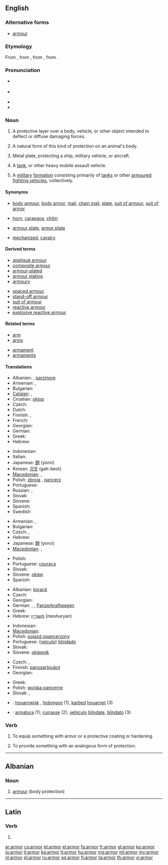 ==English==

===Alternative forms===
* [[armour]] {{qualifier|British|Canadian}}

===Etymology===
From {{etyl|enm}} {{term|armour|armo(u)r/armure|lang=enm}}, from {{etyl|xno}} {{term|armure|armour(e)/armure|lang=xno}}, from {{etyl|fro}} {{term|armure|armëure|lang=fro}}, from {{etyl|la}} {{term|armatura|armātūra|lang=la}}.

===Pronunciation===
* {{a|UK}} {{IPA|/ˈɑː(ɹ)mə(ɹ)/}}
* {{a|US}} {{IPA|/ˈɑːɹmɚ/}}
* {{audio|en-us-armor.ogg|Audio (US)}}
* {{rhymes|ɑː(r)mə(r)}}

===Noun===
{{wikipedia|armour|armor}}
{{en-noun|s|-}} {{chiefly|US}}

# {{uncountable}} A protective layer over a body, vehicle, or other object intended to deflect or diffuse damaging forces.
# {{uncountable}} A natural form of this kind of protection on an animal's body.
# {{uncountable}} Metal plate, protecting a ship, military vehicle, or aircraft.
# {{countable}} A [[tank]], or other heavy mobile assault vehicle.
# {{military|uncountable}} A [[military]] [[formation]] consisting primarily of [[tanks]] or other [[armoured fighting vehicles]],  collectively.

====Synonyms====
* {{sense|body armour}} [[body armour]], [[body armor]], [[mail]], [[chain mail]], [[plate]], [[suit of armour]], [[suit of armor]]
* {{sense|animal}} [[horn]], [[carapace]], [[chitin]]
* {{sense|metal plate}} [[armour plate]], [[armor plate]]
* {{sense|military}} [[mechanized]], [[cavalry]]

====Derived terms====
{{rel-top|terms derived from armor (noun)}}
* [[appliqué armour]]
* [[composite armour]]
* [[armour-plated]]
* [[armour plating]]
* [[armoury]]
{{rel-mid}}
* [[spaced armour]]
* [[stand-off armour]]
* [[suit of armour]]
* [[reactive armour]]
* [[explosive reactive armour]]
{{rel-bottom}}

====Related terms====
{{rel-top|}}
* [[arm]]
* [[arms]]
{{rel-mid}}
* [[armament]]
* [[armaments]]
{{rel-bottom}}

====Translations====
{{trans-top|protective layer over a body, vehicle, or other object intended to deflect or diffuse damaging forces}}
* Albanian: {{t+|sq|armor|xs=Albanian}}, [[parzmore]]
* Armenian: {{t|hy|զրահ|tr=zrah}},  {{t-|hy|պատյան|tr=patyan}}
* Bulgarian: {{t+|bg|броня}}
* [[Catalan]]: {{t|ca|arnès|m}}, {{t+|ca|armadura|f}}
* Croatian: [[oklop]] {{m}}
* Czech: {{t-|cs|brnění|n}}
* Dutch: {{t+|nl|pantser|f}}
* Finnish: {{t+|fi|haarniska}}, {{t-|fi|panssari}}
* French: {{t+|fr|armure|f}}
* Georgian: {{tø|ka|აბჯარი}}
* German: {{t+|de|Rüstung|f}}
* Greek: {{t+|el|πανοπλία|f|tr=panoplía}}
* Hebrew: {{t+|he|שריון|m|tr=shiryon}}
{{trans-mid}}
* Indonesian: {{t|id|zirah|xs=Indonesian}}
* Italian: {{t+|it|armatura|f}}
* Japanese: [[鎧]] (yoroi)
* Korean: [[갑옷]] (gah-beot)
* [[Macedonian]]: {{t-|mk|оклоп|m|tr=óklop}},  {{t|mk|панцир|m|tr=páncir}}
* Polish: [[zbroja]] {{f}}, [[pancerz]] {{m}}
* Portuguese: {{t+|pt|armadura|f}}
* Russian: {{t|ru|броня|f|tr=bronjá|sc=Cyrl}}, {{t|ru|латы|f|p|tr=láty|sc=Cyrl}}
* Slovak: {{t|sk|brnenie|n}}
* Slovene: {{t+|sl|oklep|m}}
* Spanish: {{t+|es|armadura|f}}
* Swedish: {{t|sv|rustning|c}}
{{trans-bottom}}
{{trans-top|natural form of this kind of protection on an animal's body}}
* Armenian: {{t|hy|զրահ|tr=zrah}},  {{t-|hy|պատյան|tr=patyan}}
* Bulgarian: {{t|bg|защитна обвивка}}
* Czech: {{t-|cs|krunýř|m}},  {{qualifier|colloquially}} {{t|cs|pancíř|m}}
* Hebrew: {{t+|he|שריון|m}}
* Japanese: [[鎧]] (yoroi)
* [[Macedonian]]: {{t-|mk|оклоп|m|tr=óklop}},  {{t|mk|школка|f|tr=škólka}}
{{trans-mid}}
* Polish: {{t+|pl|pancerz|m}}
* Portuguese: [[couraça]] {{f}}
* Slovak: {{t|sk|pancier|m}}
* Slovene: [[oklep]] {{m}}
* Spanish: {{t-|es|coraza|f}}
{{trans-bottom}}
{{trans-see|tank}}
{{trans-top|other heavy mobile assault vehicle}}
* Albanian: [[koracë]]
* Czech: {{t|cs|obrněné vozidlo|n}}
* Georgian: {{tø|ka|ჯავშან-ტექნიკა}}
* German: {{t-|de|Panzerung|f}}, {{t+|de|Panzer|m}}, [[Panzerkraftwagen]]
* Greek: {{t|el|τεθωρακισμένο|n|tr=teθorakisméno}}
* Hebrew: [[משוריין]] (meshuryan) {{m}}
{{trans-mid}}
* Indonesian: {{t|id|lapis baja|xs=Indonesian}}
* [[Macedonian]]: {{t-|mk|оклоп|m|tr=óklop}}
* Polish: [[pojazd opancerzony]] {{m}}
* Portuguese: ([[veículo]]) [[blindado]] {{m}}
* Slovak: {{t|sk|obrnené vozidlo|n}}
* Slovene: [[oklepnik]] {{m}}
{{trans-bottom}}
{{trans-top|military formation consisting primarily of tanks}}
* Czech: {{t|cs|obrněné vojsko|n}},  {{t|cs|obrněná vojska|p}}
* Finnish: [[panssarijoukot]] {{p}}
* Georgian: {{tø|ka|ჯავშან-ტექნიკა}}
{{trans-mid}}
* Greek: {{t|el|τεθωρακισμένα|n|p|tr=teθorakisména}}
* Polish: [[wojska pancerne]] {{p}}
* Slovak: {{t|sk|obrnené vojsko|n}},  {{t|sk|obrnené vojská|p}}
{{trans-bottom}}
{{checktrans}}
* {{ttbc|br}}: [[houarnwisk]] {{m}}, [[hobregon]] {{m}} (1), [[karbed]] [[houarnet]] (3)
* {{ttbc|ia}}: [[armatura]] (1); [[cuirasse]] (2); [[vehiculo]] [[blindate]], [[blindato]] (3)

===Verb===
{{en-verb}}

# {{transitive}} To equip something with armor or a protective coating or hardening.
# {{transitive}} To provide something with an analogous form of protection.

----

==Albanian==

===Noun===
{{infl|sq|noun}}

# [[armour]] (body protection)

{{tbot entry|Albanian|armour|2009|November|sq}}

----

==Latin==

===Verb===
{{la-verb-form|armor}}

# {{conjugation of|armo|armō|1|s|pres|pass|ind|lang=la}}

[[ar:armor]]
[[cs:armor]]
[[et:armor]]
[[el:armor]]
[[fa:armor]]
[[fr:armor]]
[[gl:armor]]
[[ko:armor]]
[[io:armor]]
[[it:armor]]
[[ka:armor]]
[[lt:armor]]
[[hu:armor]]
[[mg:armor]]
[[ml:armor]]
[[my:armor]]
[[nl:armor]]
[[pl:armor]]
[[ru:armor]]
[[sq:armor]]
[[fi:armor]]
[[ta:armor]]
[[th:armor]]
[[vi:armor]]